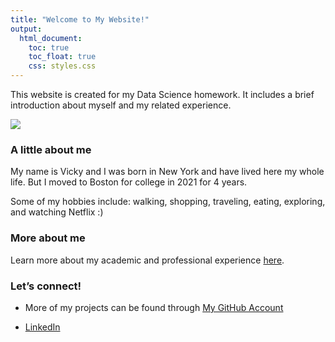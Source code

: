 ```yaml
---
title: "Welcome to My Website!"
output: 
  html_document:
    toc: true
    toc_float: true
    css: styles.css
---
```


This website is created for my Data Science homework. It includes a brief introduction about myself and my related experience. 

![](https://gifsec.com/wp-content/uploads/2022/09/welcome-gif-3.gif)





### A little about me

My name is Vicky and I was born in New York and have lived here my whole life. But I moved to Boston for college in 2021 for 4 years.

Some of my hobbies include: walking, shopping, traveling, eating,  exploring, and watching Netflix :)

### More about me
Learn more about my academic and professional experience [here](about.html).


### Let's connect!

* More of my projects can be found through [My GitHub Account](https://github.com/vickyyyangg?tab=repositories)

* [LinkedIn](https://www.linkedin.com/in/vicky-yang03/)



